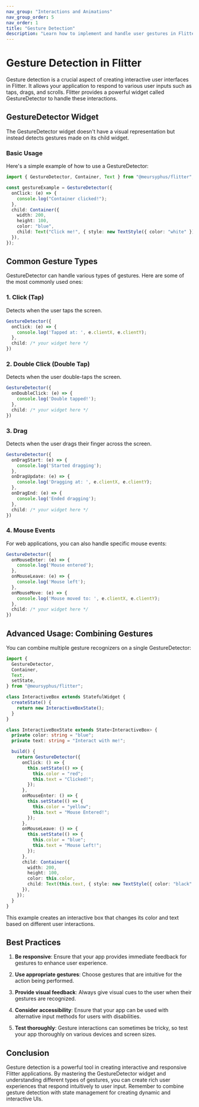 ```yaml
---
nav_group: "Interactions and Animations"
nav_group_order: 5
nav_order: 1
title: "Gesture Detection"
description: "Learn how to implement and handle user gestures in Flitter applications"
---
```


# Gesture Detection in Flitter

Gesture detection is a crucial aspect of creating interactive user interfaces in Flitter. It allows your application to respond to various user inputs such as taps, drags, and scrolls. Flitter provides a powerful widget called GestureDetector to handle these interactions.

## GestureDetector Widget

The GestureDetector widget doesn't have a visual representation but instead detects gestures made on its child widget.

### Basic Usage

Here's a simple example of how to use a GestureDetector:

```typescript
import { GestureDetector, Container, Text } from "@meursyphus/flitter";

const gestureExample = GestureDetector({
  onClick: (e) => {
    console.log("Container clicked!");
  },
  child: Container({
    width: 200,
    height: 100,
    color: "blue",
    child: Text("Click me!", { style: new TextStyle({ color: "white" }) }),
  }),
});
```

## Common Gesture Types

GestureDetector can handle various types of gestures. Here are some of the most commonly used ones:

### 1. Click (Tap)

Detects when the user taps the screen.

```typescript
GestureDetector({
  onClick: (e) => {
    console.log('Tapped at: ', e.clientX, e.clientY);
  },
  child: /* your widget here */
})
```

### 2. Double Click (Double Tap)

Detects when the user double-taps the screen.

```typescript
GestureDetector({
  onDoubleClick: (e) => {
    console.log('Double tapped!');
  },
  child: /* your widget here */
})
```

### 3. Drag

Detects when the user drags their finger across the screen.

```typescript
GestureDetector({
  onDragStart: (e) => {
    console.log('Started dragging');
  },
  onDragUpdate: (e) => {
    console.log('Dragging at: ', e.clientX, e.clientY);
  },
  onDragEnd: (e) => {
    console.log('Ended dragging');
  },
  child: /* your widget here */
})
```

### 4. Mouse Events

For web applications, you can also handle specific mouse events:

```typescript
GestureDetector({
  onMouseEnter: (e) => {
    console.log('Mouse entered');
  },
  onMouseLeave: (e) => {
    console.log('Mouse left');
  },
  onMouseMove: (e) => {
    console.log('Mouse moved to: ', e.clientX, e.clientY);
  },
  child: /* your widget here */
})
```

## Advanced Usage: Combining Gestures

You can combine multiple gesture recognizers on a single GestureDetector:

```typescript
import {
  GestureDetector,
  Container,
  Text,
  setState,
} from "@meursyphus/flitter";

class InteractiveBox extends StatefulWidget {
  createState() {
    return new InteractiveBoxState();
  }
}

class InteractiveBoxState extends State<InteractiveBox> {
  private color: string = "blue";
  private text: string = "Interact with me!";

  build() {
    return GestureDetector({
      onClick: () => {
        this.setState(() => {
          this.color = "red";
          this.text = "Clicked!";
        });
      },
      onMouseEnter: () => {
        this.setState(() => {
          this.color = "yellow";
          this.text = "Mouse Entered!";
        });
      },
      onMouseLeave: () => {
        this.setState(() => {
          this.color = "blue";
          this.text = "Mouse Left!";
        });
      },
      child: Container({
        width: 200,
        height: 100,
        color: this.color,
        child: Text(this.text, { style: new TextStyle({ color: "black" }) }),
      }),
    });
  }
}
```

This example creates an interactive box that changes its color and text based on different user interactions.

## Best Practices

1. **Be responsive**: Ensure that your app provides immediate feedback for gestures to enhance user experience.

2. **Use appropriate gestures**: Choose gestures that are intuitive for the action being performed.

3. **Provide visual feedback**: Always give visual cues to the user when their gestures are recognized.

4. **Consider accessibility**: Ensure that your app can be used with alternative input methods for users with disabilities.

5. **Test thoroughly**: Gesture interactions can sometimes be tricky, so test your app thoroughly on various devices and screen sizes.

## Conclusion

Gesture detection is a powerful tool in creating interactive and responsive Flitter applications. By mastering the GestureDetector widget and understanding different types of gestures, you can create rich user experiences that respond intuitively to user input. Remember to combine gesture detection with state management for creating dynamic and interactive UIs.
